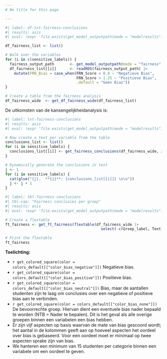 ```yaml
---
# No title for this page

---
```


```r
#| label: df-txt-fairness-conclusions
#| results: asis
#| eval: !expr 'file.exists(get_model_outputpath(mode = "modelresults"))'

df_fairness_list <- list()

# Walk over the variables
for (i in c(sensitive_labels)) {
  fairness_output_path       <- get_model_outputpath(mode = "fairness", group = i)
  df_fairness_list[[i]]      <- readRDS(fairness_output_path) |>
    mutate(FRN_Bias = case_when(FRN_Score < 0.8 ~ "Negatieve Bias",
                                FRN_Score > 1.25 ~ "Positieve Bias",
                                .default = "Geen Bias"))
}

# Create a table from the fairness analysis
df_fairness_wide  <- get_df_fairness_wide(df_fairness_list)

```

De uitkomsten van de kansengelijkheidanalysis is:

<!-- Tekstuele samenvatting -->

```r
#| label: txt-fairness-conclusions
#| results: asis
#| eval: !expr 'file.exists(get_model_outputpath(mode = "modelresults"))'

# Now create a text per variable from the table
conclusions_list <- list()
for (i in sensitive_labels) {
  conclusions_list[[i]] <- get_fairness_conclusions(df_fairness_wide, i)
}

# Dynamically generate the conclusions in text
j <- 1
for (i in sensitive_labels) {
  cat(glue("{j}.  **{i}**: {conclusions_list[[i]]} \n\n"))
  j <- j + 1
}

```

<!-- Tabel samenvatting -->

```r
#| label: tbl-fairness-conclusions
#| tbl-cap: "Fairness conclusies per groep"
#| results: asis
#| eval: !expr 'file.exists(get_model_outputpath(mode = "modelresults"))'

# Create a flextable
ft_fairness <- get_ft_fairness(flextable(df_fairness_wide |>
                                           select(-c(Groep_label, Text))))

# Print the flextable
ft_fairness
```

**Toelichting:**

-   `r get_colored_square(color = colors_default[["color_bias_negative"]])` Negatieve bias.
-   `r get_colored_square(color = colors_default[["color_bias_positive"]])` Positieve bias.
-   `r get_colored_square(color = colors_default[["color_bias_neutral"]])` Bias, maar de aantallen studenten zijn te laag om conclusies over een negatieve of positieve bias aan te verbinden. 
-   `r get_colored_square(color = colors_default[["color_bias_none"]])` De bevoorrechte groep. Hiervan dient een eventuele bias nader bepaald te worden (NTB = Nader te bepalen). Dit is het geval als alle overige groepen binnen een variabelen een bias hebben.
-   Er zijn vijf aspecten op basis waarvan de mate van bias gescoord wordt; het aantal in de kolommen geeft aan op hoeveel aspecten het oordeel over bias is gebaseerd. Voor een oordeel moet er minimaal op twee aspecten sprake zijn van bias.
-   We hanteren een minimum van 15 studenten per categorie binnen een variabele om een oordeel te geven.

